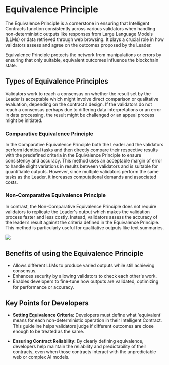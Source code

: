 # Equivalence Principle 

The Equivalence Principle is a cornerstone in ensuring that Intelligent Contracts function consistently across various validators when handling non-deterministic outputs like responses from Large Language Models (LLMs) or data retrieved through web browsing. It plays a crucial role in how validators assess and agree on the outcomes proposed by the Leader.

Equivalence Principle protects the network from manipulations or errors by ensuring that only suitable, equivalent outcomes influence the blockchain state.

## Types of Equivalence Principles

Validators work to reach a consensus on whether the result set by the Leader is acceptable which might involve direct comparison or qualitative evaluation, depending on the contract’s design. If the validators do not reach a consensus perhaps due to differing data interpretations or an error in data processing, the result might be challenged or an appeal process might be initiated.

### Comparative Equivalence Principle

In the Comparative Equivalence Principle both the Leader and the validators perform identical tasks and then directly compare their respective results with the predefined criteria in the Equivalence Principle to ensure consistency and accuracy. This method uses an acceptable margin of error to handle slight variations in results between validators and is suitable for quantifiable outputs. However, since multiple validators perform the same tasks as the Leader, it increases computational demands and associated costs.

### Non-Comparative Equivalence Principle

In contrast, the Non-Comparative Equivalence Principle does not require validators to replicate the Leader's output which makes the validation process faster and less costly. Instead, validators assess the accuracy of the leader’s result against the criteria defined in the Equivalence Principle. This method is particularly useful for qualitative outputs like text summaries.

 
<Image src="/compare-eq.png" width={700} height={50} />

## Benefits of using the Equivalence Principle

- Allows different LLMs to produce varied outputs while still achieving consensus.
- Enhances security by allowing validators to check each other's work.
- Enables developers to fine-tune how outputs are validated, optimizing for performance or accuracy.

## Key Points for Developers

- **Setting Equivalence Criteria:** Developers must define what 'equivalent' means for each non-deterministic operation in their Intelligent Contract. This guideline helps validators judge if different outcomes are close enough to be treated as the same.

- **Ensuring Contract Reliability:** By clearly defining equivalence, developers help maintain the reliability and predictability of their contracts, even when those contracts interact with the unpredictable web or complex AI models.

